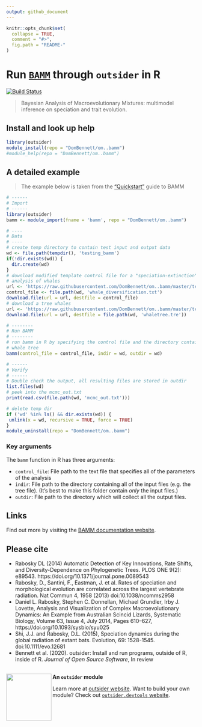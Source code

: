 ```yaml
---
output: github_document
---
```

<!--
The README should be used to describe the program. It acts like the homepage of
your module.

Edit README.Rmd not README.md. The .Rmd file can be knitted to parse real-code
examples and show their output in the .md file.

To knit, use devtools::build_readme() or outsider.devtools::build()

Edit the template to describe your program: how to install, import and run;
run exemplary, small demonstrations; present key arguments; provide links and
references to the program that the module wraps.

Learn more about markdown and Rmarkdown:
https://daringfireball.net/projects/markdown/syntax
https://rmarkdown.rstudio.com/
-->

```r
knitr::opts_chunk$set(
  collapse = TRUE,
  comment = "#>",
  fig.path = "README-"
)
```

# Run [`BAMM`](https://github.com/macroevolution/bamm) through `outsider` in R
[![Build Status](https://travis-ci.org/DomBennett/om..bamm.svg?branch=master)](https://travis-ci.org/DomBennett/om..bamm)

> Bayesian Analysis of Macroevolutionary Mixtures: multimodel inference on
speciation and trait evolution.

<!-- Install information -->
## Install and look up help

```r
library(outsider)
module_install(repo = "DomBennett/om..bamm")
#module_help(repo = "DomBennett/om..bamm")
```

<!-- Detailed examples -->
## A detailed example

> The example below is taken from the
["Quickstart"](http://bamm-project.org/quickstart.html) guide to BAMM

<!-- Note: set eval=TRUE to run example and show output -->
```r
# ------
# Import
# ------
library(outsider)
bamm <- module_import(fname = 'bamm', repo = "DomBennett/om..bamm")

# ----
# Data
# ----
# create temp directory to contain test input and output data
wd <- file.path(tempdir(), 'testing_bamm')
if(!dir.exists(wd)) {
  dir.create(wd)
}
# download modified template control file for a "speciation-extinction"
# analysis of whales
url <- 'https://raw.githubusercontent.com/DomBennett/om..bamm/master/test_data/whale_diversification.txt'
control_file <- file.path(wd, 'whale_diversification.txt')
download.file(url = url, destfile = control_file)
# download a tree whales
url <- 'https://raw.githubusercontent.com/DomBennett/om..bamm/master/test_data/whaletree.tre'
download.file(url = url, destfile = file.path(wd, 'whaletree.tre'))

# --------
# Run BAMM
# --------
# run bamm in R by specifying the control file and the directory containing the
# whale tree
bamm(control_file = control_file, indir = wd, outdir = wd)

# ------
# Verify
# ------
# Double check the output, all resulting files are stored in outdir
list.files(wd)
# peek into the mcmc_out.txt
print(read.csv(file.path(wd, 'mcmc_out.txt')))
```

<!-- Remove module after running above example -->
```r
# delete temp dir
if ('wd' %in% ls() && dir.exists(wd)) {
 unlink(x = wd, recursive = TRUE, force = TRUE) 
}
module_uninstall(repo = "DomBennett/om..bamm")
```

### Key arguments

The `bamm` function in R has three arguments:

* `control_file`: File path to the text file that specifies all of the
parameters of the analysis
* `indir`: File path to the directory containing all of the input files
(e.g. the tree file). (It's best to make this folder contain *only* the input
files.)
* `outdir`: File path to the directory which will collect all the output files.

## Links

Find out more by visiting the
[BAMM documentation website](http://bamm-project.org/documentation.html).

## Please cite

* Rabosky DL (2014) Automatic Detection of Key Innovations, Rate Shifts, and
Diversity-Dependence on Phylogenetic Trees. PLOS ONE 9(2): e89543.
https://doi.org/10.1371/journal.pone.0089543
* Rabosky, D., Santini, F., Eastman, J. et al. Rates of speciation and
morphological evolution are correlated across the largest vertebrate radiation.
Nat Commun 4, 1958 (2013) doi:10.1038/ncomms2958
* Daniel L. Rabosky, Stephen C. Donnellan, Michael Grundler, Irby J. Lovette,
Analysis and Visualization of Complex Macroevolutionary Dynamics: An Example
from Australian Scincid Lizards, Systematic Biology, Volume 63, Issue 4, July
2014, Pages 610–627, https://doi.org/10.1093/sysbio/syu025
* Shi, J.J. and Rabosky, D.L. (2015), Speciation dynamics during the global
radiation of extant bats. Evolution, 69: 1528-1545. doi:10.1111/evo.12681
* Bennett et al. (2020). outsider: Install and run programs, outside of R,
inside of R. *Journal of Open Source Software*, In review


<!-- Footer -->
---

<img align="left" width="120" height="125" src="https://raw.githubusercontent.com/AntonelliLab/outsider/master/logo.png">

**An `outsider` module**

Learn more at [outsider website](https://antonellilab.github.io/outsider/).
Want to build your own module? Check out [`outsider.devtools` website](https://antonellilab.github.io/outsider.devtools/).

